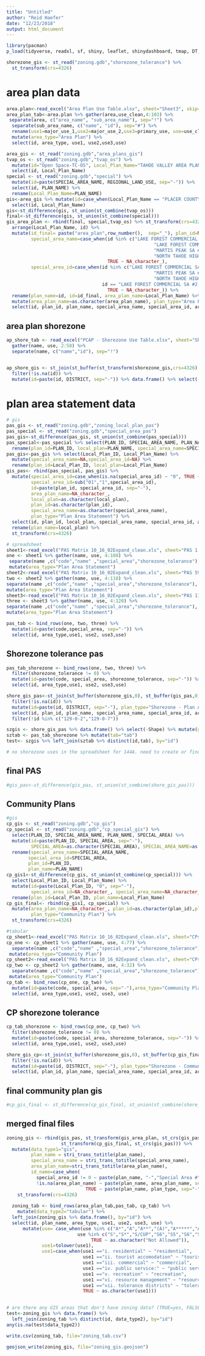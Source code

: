 ```yaml
---
title: "Untitled"
author: "Reid Haefer"
date: "12/23/2018"
output: html_document
---
```


```r
library(pacman)
p_load(tidyverse, readxl, sf, shiny, leaflet, shinydashboard, tmap, DT, rsconnect, geojsonio,stringi)
```

```r
shorezone_gis <- st_read("zoning.gdb","shorezone_tolerance") %>%
  st_transform(crs=4326)
```

# area plan data

```r
area.plan<-read_excel("Area Plan Use Table.xlsx", sheet="Sheet3", skip=2)
area_plan_tab<-area.plan %>% gather(area,use_clean,4:103) %>%
 separate(area, c("area_name", "sub_area_name"), sep="!") %>%
  separate(sub_area_name, c("name", "id"), sep="#") %>%
  rename(use1=major_use_1,use2=major_use_2,use3=primary_use, use=use_clean) %>%
  mutate(area_type="Area Plan") %>%
  select(id, area_type, use1, use2,use3,use)

area_gis <- st_read("zoning.gdb","area_plans_gis")
tvap_os <- st_read("zoning.gdb","tvap_os") %>%
  mutate(id="Open Space-TC-OS", Local_Plan_Name="TAHOE VALLEY AREA PLAN") %>%
  select(id, Local_Plan_Name)
special <- st_read("zoning.gdb","special") %>%
  mutate(id=paste(SPECIAL_AREA_NAME, REGIONAL_LAND_USE, sep="-")) %>%
  select(id, PLAN_NAME) %>%
  rename(Local_Plan_Name=PLAN_NAME)
gis<-area_gis %>% mutate(id=case_when(Local_Plan_Name == "PLACER COUNTY TAHOE BASIN AREA PLAN" ~ paste(Subdistrict,Zoning,sep="-"), TRUE ~ paste(Zoning_Description, Zoning, sep="-"))) %>%
  select(id, Local_Plan_Name)
gis<-st_difference(gis, st_union(st_combine(tvap_os)))
final<-st_difference(gis, st_union(st_combine(special)))
gis_area_plan <- rbind(final, special,tvap_os) %>% st_transform(crs=4326) %>%
  arrange(Local_Plan_Name, id) %>% 
  mutate(id_final= paste("area_plan",row_number(),  sep="_"), plan_id=NA_character_, 
         special_area_name=case_when(id %in% c("LAKE FOREST COMMERCIAL SA #1-COM/PS",
                                                      "LAKE FOREST COMMERCIAL SA #2-COM/PS",
                                                      "MARTIS PEAK SA #1-CONS",
                                                      "NORTH TAHOE HIGH SCHOOL SA#1-REC") ~ id,
                                     TRUE ~ NA_character_), 
         special_area_id=case_when(id %in% c("LAKE FOREST COMMERCIAL SA #1-COM/PS",
                                                      "MARTIS PEAK SA #1-CONS",
                                                      "NORTH TAHOE HIGH SCHOOL SA#1-REC") ~ "1",
                                   id == "LAKE FOREST COMMERCIAL SA #2-COM/PS" ~ "2",
                                     TRUE ~ NA_character_)) %>%
  rename(plan_name=id, id=id_final, area_plan_name=Local_Plan_Name) %>%
  mutate(area_plan_name=as.character(area_plan_name), plan_type="Area Plan") %>%
  select(id, plan_id, plan_name, special_area_name, special_area_id, area_plan_name, plan_type)
```

## area plan shorezone

```r
ap_shore_tab <- read_excel("PCAP - Shorezone Use Table.xlsx", sheet="Sheet1") %>%
  gather(name, use, 2:58) %>%
  separate(name, c("name","id"), sep="!")


ap_shore_gis <- st_join(st_buffer(st_transform(shorezone_gis,crs=4326),0), st_buffer(st_transform(gis_area_plan,crs=4326),0), largest=TRUE) %>%
  filter(!is.na(id)) %>%
  mutate(id=paste(id, DISTRICT, sep="-")) %>% data.frame() %>% select(-Shape)

```

# plan area statement data

```r
# gis
pas_gis <- st_read("zoning.gdb","zoning_local_plan_pas")
pas_special <- st_read("zoning.gdb","special_area_pas")
pas_gis<-st_difference(pas_gis, st_union(st_combine(pas_special)))
pas_special<-pas_special %>% select(PLAN_ID, SPECIAL_AREA_NAME, PLAN_NAME,SPECIAL_AREA) %>%
  rename(plan_id=PLAN_ID, local_plan=PLAN_NAME, special_area_name=SPECIAL_AREA_NAME, special_area_id=SPECIAL_AREA)
pas_gis<-pas_gis %>% select(Local_Plan_ID, Local_Plan_Name) %>%
  mutate(special_area_name=NA,special_area_id=NA) %>%
  rename(plan_id=Local_Plan_ID, local_plan=Local_Plan_Name)
gis_pas<- rbind(pas_special, pas_gis) %>%
  mutate(special_area_id=case_when(is.na(special_area_id) ~ "0", TRUE ~ as.character(special_area_id)),
         special_area_id=sub("01","1",special_area_id),
         id=paste(plan_id, special_area_id, sep="-"),
         area_plan_name=NA_character_,
         local_plan=as.character(local_plan),
         plan_id=as.character(plan_id),
         special_area_name=as.character(special_area_name),
         plan_type="Plan Area Statement") %>%
  select(id, plan_id, local_plan, special_area_name, special_area_id, area_plan_name, plan_type) %>%
  rename(plan_name=local_plan) %>%
  st_transform(crs=4326)

# spreadsheet
sheet1<-read_excel("PAS Matrix 10_16_02Expand_clean.xls", sheet="PAS 1 - 58_clean")
one <- sheet1 %>% gather(name, use, 4:108) %>%
 separate(name ,c("code","name" ,"special_area","shorezone_tolerance"), sep="!")%>%
 mutate(area_type="Plan Area Statement")
sheet2<-read_excel("PAS Matrix 10_16_02Expand_clean.xls", sheet="PAS 59 - 111_clean")
two <- sheet2 %>% gather(name, use, 4:118) %>%
separate(name ,c("code","name" ,"special_area","shorezone_tolerance"), sep="!") %>%
mutate(area_type="Plan Area Statement")
sheet3<-read_excel("PAS Matrix 10_16_02Expand_clean.xls", sheet="PAS 112 - 175_clean")
three <- sheet3 %>% gather(name, use, 4:120) %>%
separate(name ,c("code","name" ,"special_area","shorezone_tolerance"), sep="!") %>%
mutate(area_type="Plan Area Statement")

pas_tab <- bind_rows(one, two, three) %>%
  mutate(id=paste(code,special_area, sep="-")) %>%
  select(id, area_type,use1, use2, use3,use)
```

## Shorezone tolerance pas

```r
pas_tab_shorezone <- bind_rows(one, two, three) %>%
  filter(shorezone_tolerance != 0) %>%
  mutate(id=paste(code, special_area, shorezone_tolerance, sep="-")) %>%
  select(id, area_type,use1, use2, use3,use)

shore_gis_pas<-st_join(st_buffer(shorezone_gis,0), st_buffer(gis_pas,0), largest=TRUE) %>%
  filter(!is.na(id)) %>%
  mutate(id=paste(id, DISTRICT, sep="-"), plan_type="Shorezone - Plan Area Statement") %>%
  select(id, plan_id, plan_name, special_area_name, special_area_id, area_plan_name, plan_type) %>%
  filter(!id %in% c("129-0-2","129-0-7"))

szgis <- shore_gis_pas %>% data.frame() %>% select(-Shape) %>% mutate(gis="gis") 
sztab <- pas_tab_shorezone %>% mutate(tab="tab")
test<- szgis %>% left_join(sztab %>% distinct(id,tab), by="id")

# no shorezone uses in the spreadsheet for 144A. need to create or find uses
```

## final PAS
```r
#gis_pas<-st_difference(gis_pas, st_union(st_combine(shore_gis_pas)))
```

## Community Plans
```r
#gis
cp_gis <- st_read("zoning.gdb","cp_gis")
cp_special <- st_read("zoning.gdb","cp_special_gis") %>%
  select(PLAN_ID, SPECIAL_AREA_NAME, PLAN_NAME, SPECIAL_AREA) %>%
  mutate(id=paste(PLAN_ID, SPECIAL_AREA, sep="-"),
         SPECIAL_AREA=as.character(SPECIAL_AREA), SPECIAL_AREA_NAME=as.character(SPECIAL_AREA_NAME)) %>%
  rename(special_area_name=SPECIAL_AREA_NAME,
        special_area_id=SPECIAL_AREA,
        plan_id=PLAN_ID,
        plan_name=PLAN_NAME)
cp_gis1<-st_difference(cp_gis, st_union(st_combine(cp_special))) %>%
  select(Local_Plan_ID, Local_Plan_Name) %>%
  mutate(id=paste(Local_Plan_ID, "0", sep="-"),
         special_area_id=NA_character_, special_area_name=NA_character_) %>%
  rename(plan_id=Local_Plan_ID, plan_name=Local_Plan_Name)
cp_gis_final<- rbind(cp_gis1, cp_special) %>%
  mutate(area_plan_name=NA_character_, plan_id=as.character(plan_id),plan_name=as.character(plan_name) ,
         plan_type="Community Plan") %>%
  st_transform(crs=4326)

#tabular
cp_sheet1<-read_excel("PAS Matrix 10_16_02Expand_clean.xls", sheet="CPs 001A-089B_clean")
cp_one <- cp_sheet1 %>% gather(name, use, 4:77) %>%
  separate(name ,c("code","name" ,"special_area","shorezone_tolerance"), sep="!")%>%
 mutate(area_type="Community Plan")
cp_sheet2<-read_excel("PAS Matrix 10_16_02Expand_clean.xls", sheet="CPs 091-125_clean")
cp_two <- cp_sheet2 %>% gather(name, use, 4:32) %>%
  separate(name ,c("code","name" ,"special_area","shorezone_tolerance"), sep="!")%>%
 mutate(area_type="Community Plan")
cp_tab <- bind_rows(cp_one, cp_two) %>%
  mutate(id=paste(code, special_area, sep="-"),area_type="Community Plan") %>%
  select(id, area_type,use1, use2, use3, use)
```

## CP shorezone tolerance

```r
cp_tab_shorezone <- bind_rows(cp_one, cp_two) %>%
  filter(shorezone_tolerance != 0) %>%
  mutate(id=paste(code, special_area, shorezone_tolerance, sep="-")) %>%
  select(id, area_type,use1, use2, use3,use)

shore_gis_cp<-st_join(st_buffer(shorezone_gis,0), st_buffer(cp_gis_final,0), largest=TRUE) %>%
  filter(!is.na(id)) %>%
  mutate(id=paste(id, DISTRICT, sep="-"), plan_type="Shorezone - Community Plan") %>%
  select(id, plan_id, plan_name, special_area_name, special_area_id, area_plan_name, plan_type) 
```

## final community plan gis
```r
#cp_gis_final <- st_difference(cp_gis_final, st_union(st_combine(shore_gis_cp)))
```




## merged final files
```r
zoning_gis <- rbind(gis_pas, st_transform(gis_area_plan, st_crs(gis_pas)),
                    st_transform(cp_gis_final, st_crs(gis_pas))) %>%
  mutate(data_type1="gis", 
         plan_name = stri_trans_totitle(plan_name),
         special_area_name = stri_trans_totitle(special_area_name),
         area_plan_name=stri_trans_totitle(area_plan_name),
         id_name=case_when(
           special_area_id != 0 ~ paste(plan_name, "-","Special Area #", special_area_id, sep=""), 
           !is.na(area_plan_name) ~ paste(plan_name, area_plan_name, sep="-"),
                             TRUE ~ paste(plan_name, plan_type, sep="-"))) %>%
    st_transform(crs=4326)
  
  zoning_tab <- bind_rows(area_plan_tab,pas_tab, cp_tab) %>%
    mutate(data_type2="tabular") %>%
  left_join(zoning_gis %>% data.frame(), by="id") %>%
  select(id, plan_name, area_type, use1, use2, use3, use) %>%
      mutate(use= case_when(use %in% c("A*","A","A**","(A)","A*****","A***","A1","A2","A3","A1/5") ~ "Allowed", 
                          use %in% c("S","S*","S/CUP","S6","S5","S6","S7","S9","S8","S2","S3","S4","S1","S11","S10","S12") ~ "Special Use", 
                               TRUE ~ as.character("Not Allowed")),
             use1=tolower(use1),
             use1=case_when(use1 =="i. residential" ~ "residential",
                            use1 =="ii. tourist accomodation" ~ "tourist accommodation",
                            use1 =="iii. commercial" ~ "commercial",
                            use1 =="iv. public service:" ~ "public services",
                            use1 =="v. recreation" ~ "recreation",
                            use1 =="vi. resource management" ~ "resource management",
                            use1 =="vii. tolerance districts" ~ "tolerance districts",
                            TRUE ~ as.character(use1)))
               

# are there any GIS areas that don't have zoning data? (TRUE=yes, FALSE=no) if TRUE then there's a problem
test<-zoning_gis %>% data.frame() %>%
  left_join(zoning_tab %>% distinct(id, data_type2), by="id")
any(is.na(test$data_type2))

write.csv(zoning_tab, file="zoning_tab.csv")

geojson_write(zoning_gis, file="zoning_gis.geojson")

```


